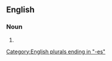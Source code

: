 {{also|home stretches}}

==English==

===Noun===
{{head|en|noun plural form}}

# {{plural of|homestretch|lang=en}}

[[Category:English plurals ending in "-es"]]